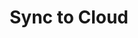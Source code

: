 ---
title: "Sync to Cloud"
description: "Learn how to use and set up the Blnk CLI on your machine."
icon: "link"
---
